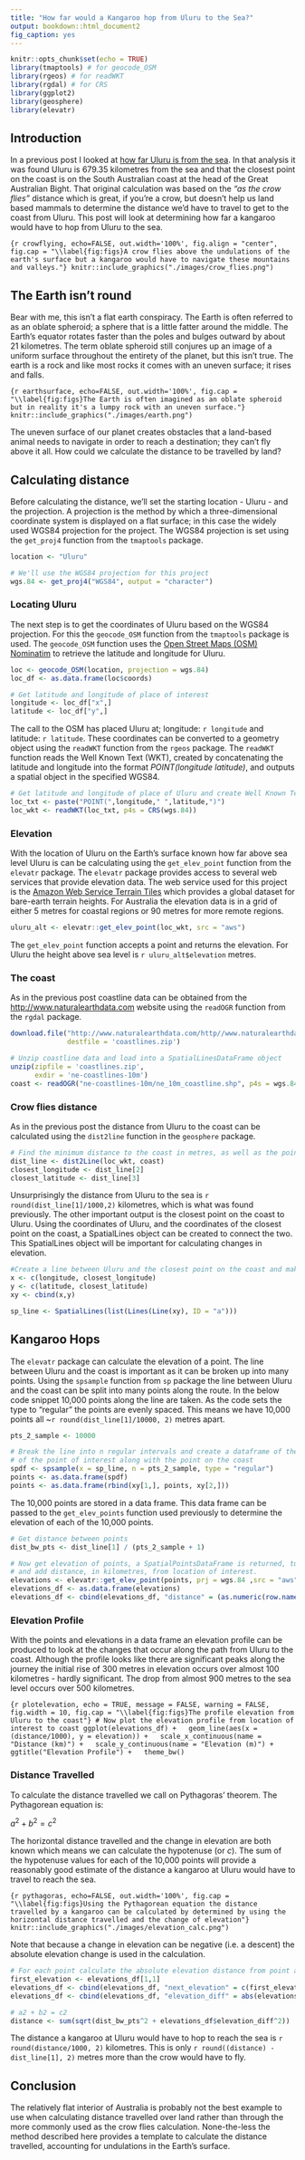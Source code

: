 ```yaml
---
title: "How far would a Kangaroo hop from Uluru to the Sea?"
output: bookdown::html_document2
fig_caption: yes
---
```


```r
knitr::opts_chunk$set(echo = TRUE)
library(tmaptools) # for geocode_OSM
library(rgeos) # for readWKT
library(rgdal) # for CRS
library(ggplot2)
library(geosphere)
library(elevatr)
```

## Introduction {-#Introduction}
In a previous post I looked at [how far Uluru is from the sea](http://rpubs.com/will-kent/uluru-to-the-sea). In that analysis it was found Uluru is 679.35 kilometres from the sea and that the closest point on the coast is on the South Australian coast at the head of the Great Australian Bight. That original calculation was based on the _"as the crow flies"_ distance which is great, if you're a crow, but doesn't help us land based mammals to determine the distance we'd have to travel to get to the coast from Uluru. This post will look at determining how far a kangaroo would have to hop from Uluru to the sea.

``` {r crowflying, echo=FALSE, out.width='100%', fig.align = "center", fig.cap = "\\label{fig:figs}A crow flies above the undulations of the earth's surface but a kangaroo would have to navigate these mountains and valleys."}
knitr::include_graphics("./images/crow_flies.png")
```

## The Earth isn't round {-#the-earth-isnt-round}
Bear with me, this isn't a flat earth conspiracy. The Earth is often referred to as an oblate spheroid; a sphere that is a little fatter around the middle. The Earth's equator rotates faster than the poles and bulges outward by about 21 kilometres. The term oblate spheroid still conjures up an image of a uniform surface throughout the entirety of the planet, but this isn't true. The earth is a rock and like most rocks it comes with an uneven surface; it rises and falls.

``` {r earthsurface, echo=FALSE, out.width='100%', fig.cap = "\\label{fig:figs}The Earth is often imagined as an oblate spheroid but in reality it's a lumpy rock with an uneven surface."}
knitr::include_graphics("./images/earth.png")
```

The uneven surface of our planet creates obstacles that a land-based animal needs to navigate in order to reach a destination; they can't fly above it all. How could we calculate the distance to be travelled by land?

## Calculating distance {-#calculating-distance}

Before calculating the distance, we'll set the starting location - Uluru - and the projection. A projection is the method by which a three-dimensional coordinate system is displayed on a flat surface; in this case the widely used WGS84 projection for the project. The WGS84 projection is set using the `get_proj4` function from the `tmaptools` package.

```r
location <- "Uluru"

# We'll use the WGS84 projection for this project
wgs.84 <- get_proj4("WGS84", output = "character")
```

### Locating Uluru {-#locating-uluru}

The next step is to get the coordinates of Uluru based on the WGS84 projection. For this the `geocode_OSM` function from the `tmaptools` package is used. The `geocode_OSM` function uses the [Open Street Maps (OSM) Nominatim](http://nominatim.openstreetmap.org/) to retrieve the latitude and longitude for Uluru.

```r
loc <- geocode_OSM(location, projection = wgs.84)
loc_df <- as.data.frame(loc$coords)

# Get latitude and longitude of place of interest
longitude <- loc_df["x",]
latitude <- loc_df["y",]
```

The call to the OSM has placed Uluru at; longitude: `r longitude` and latitude: `r latitude`. These coordinates can be converted to a geometry object using the `readWKT` function from the `rgeos` package. The `readWKT` function reads the Well Known Text (WKT), created by concatenating the latitude and longitude into the format _POINT(longitude latitude)_, and outputs a spatial object in the specified WGS84.

```r
# Get latitude and longitude of place of Uluru and create Well Known Text, and then geometry object
loc_txt <- paste("POINT(",longitude," ",latitude,")")
loc_wkt <- readWKT(loc_txt, p4s = CRS(wgs.84))
```

### Elevation {-#elevation}

With the location of Uluru on the Earth's surface known how far above sea level Uluru is can be calculating using the `get_elev_point` function from the `elevatr` package. The `elevatr` package provides access to several web services that provide elevation data. The web service used for this project is the [Amazon Web Service Terrain Tiles](https://registry.opendata.aws/terrain-tiles/) which provides a global dataset for bare-earth terrain heights. For Australia the elevation data is in a grid of either 5 metres for coastal regions or 90 metres for more remote regions.

```r
uluru_alt <- elevatr::get_elev_point(loc_wkt, src = "aws")
```

The `get_elev_point` function accepts a point and returns the elevation. For Uluru the height above sea level is `r uluru_alt$elevation` metres.

### The coast {-#the-coast}
As in the previous post coastline data can be obtained from the <http://www.naturalearthdata.com> website using the `readOGR` function from the `rgdal` package.

```r
download.file("http://www.naturalearthdata.com/http//www.naturalearthdata.com/download/10m/physical/ne_10m_coastline.zip", 
              destfile = 'coastlines.zip')

# Unzip coastline data and load into a SpatialLinesDataFrame object
unzip(zipfile = 'coastlines.zip', 
      exdir = 'ne-coastlines-10m')
coast <- readOGR("ne-coastlines-10m/ne_10m_coastline.shp", p4s = wgs.84)
```

### Crow flies distance {-#crow-flies-distance-calculation}
As in the previous post the distance from Uluru to the coast can be calculated using the `dist2line` function in the `geosphere` package.

```r
# Find the minimum distance to the coast in metres, as well as the point on the coast closest to the location of interest
dist_line <- dist2Line(loc_wkt, coast)
closest_longitude <- dist_line[2]
closest_latitude <- dist_line[3]
```

Unsurprisingly the distance from Uluru to the sea is `r round(dist_line[1]/1000,2)` kilometres, which is what was found previously. The other important output is the closest point on the coast to Uluru. Using the coordinates of Uluru, and the coordinates of the closest point on the coast, a SpatialLines object can be created to connect the two. This SpatialLines object will be important for calculating changes in elevation.

```r
#Create a line between Uluru and the closest point on the coast and make a SpatialLines object
x <- c(longitude, closest_longitude)
y <- c(latitude, closest_latitude)
xy <- cbind(x,y)

sp_line <- SpatialLines(list(Lines(Line(xy), ID = "a")))
```

## Kangaroo Hops {-#kangaroo-hops}

The `elevatr` package can calculate the elevation of a point. The line between Uluru and the coast is important as it can be broken up into many points. Using the `spsample` function from `sp` package the line between Uluru and the coast can be split into many points along the route. In the below code snippet 10,000 points along the line are taken. As the code sets the type to "regular" the points are evenly spaced. This means we have 10,000 points all ~`r round(dist_line[1]/10000, 2)` metres apart.

```r
pts_2_sample <- 10000

# Break the line into n regular intervals and create a dataframe of these, adding the location
# of the point of interest along with the point on the coast
spdf <- spsample(x = sp_line, n = pts_2_sample, type = "regular") 
points <- as.data.frame(spdf)
points <- as.data.frame(rbind(xy[1,], points, xy[2,]))
```

The 10,000 points are stored in a data frame. This data frame can be passed to the `get_elev_points` function used previously to determine the elevation of each of the 10,000 points.

```r
# Get distance between points
dist_bw_pts <- dist_line[1] / (pts_2_sample + 1)

# Now get elevation of points, a SpatialPointsDataFrame is returned, turn that to a dataframe
# and add distance, in kilometres, from location of interest.
elevations <- elevatr::get_elev_point(points, prj = wgs.84 ,src = "aws")
elevations_df <- as.data.frame(elevations)
elevations_df <- cbind(elevations_df, "distance" = (as.numeric(row.names(elevations_df)) - 1) * dist_bw_pts)
```

### Elevation Profile {-#elevation-profile}

With the points and elevations in a data frame an elevation profile can be produced to look at the changes that occur along the path from Uluru to the coast. Although the profile looks like there are significant peaks along the journey the initial rise of 300 metres in elevation occurs over almost 100 kilometres - hardly significant. The drop from almost 900 metres to the sea level occurs over 500 kilometres. 

```{r plotelevation, echo = TRUE, message = FALSE, warning = FALSE, fig.width = 10, fig.cap = "\\label{fig:figs}The profile elevation from Uluru to the coast"}
# Now plot the elevation profile from location of interest to coast
ggplot(elevations_df) +
  geom_line(aes(x = (distance/1000), y = elevation)) +
  scale_x_continuous(name = "Distance (km)") +
  scale_y_continuous(name = "Elevation (m)") +
  ggtitle("Elevation Profile") +
  theme_bw()
```

### Distance Travelled {-#distance-travelled}

To calculate the distance travelled we call on Pythagoras' theorem. The Pythagorean equation is:


$a^2 + b^2 = c^2$


The horizontal distance travelled and the change in elevation are both known which means we can calculate the hypotenuse (or $c$). The sum of the hypotenuse values for each of the 10,000 points will provide a reasonably good estimate of the distance a kangaroo at Uluru would have to travel to reach the sea.

``` {r pythagoras, echo=FALSE, out.width='100%', fig.cap = "\\label{fig:figs}Using the Pythagorean equation the distance travelled by a kangaroo can be calculated by determined by using the horizontal distance travelled and the change of elevation"}
knitr::include_graphics("./images/elevation_calc.png")
```

Note that because a change in elevation can be negative (i.e. a descent) the absolute elevation change is used in the calculation.

```r
# For each point calculate the absolute elevation distance from point a to point b
first_elevation <- elevations_df[1,1]
elevations_df <- cbind(elevations_df, "next_elevation" = c(first_elevation, head(elevations_df$elevation, -1)))
elevations_df <- cbind(elevations_df, "elevation_diff" = abs(elevations_df$elevation - elevations_df$next_elevation))

# a2 + b2 = c2
distance <- sum(sqrt(dist_bw_pts^2 + elevations_df$elevation_diff^2))
```

The distance a kangaroo at Uluru would have to hop to reach the sea is `r round(distance/1000, 2)` kilometres. This is only `r round((distance) - dist_line[1], 2)` metres more than the crow would have to fly.

## Conclusion {-#conclusion}

The relatively flat interior of Australia is probably not the best example to use when calculating distance travelled over land rather than through the more commonly used as the crow flies calculation. None-the-less the method described here provides a template to calculate the distance travelled, accounting for undulations in the Earth's surface.
